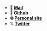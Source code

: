 - **💌 [Mail](mailto:hey.usedeep@gmail.com)**
- **🐙 [Github](https://www.github.com/usedeep)**
- **🌐 [Personal site](https://www.usedeep.tech)**
- 𝕏  **[Twitter](https://www.x.com/tyre_deg)**